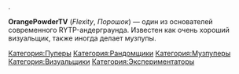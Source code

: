 {{Пупер
|title1=OrangePowderTV
|image1=[[Файл:OrangePowderTV.jpg]]
|имя_фамилия=Григорий Пластеев
|image2=
|сферы_творчества=RYTP, RYTPMV
|город=
|когда_начал=7 октября 2012
|канал=[https://www.youtube.com/user/OrangePowderTV OrangePowderTV], [https://www.youtube.com/channel/UC3-TIGkSodSotroWZcVI0iQ Fle], [https://www.youtube.com/channel/UCfw_3T_hQD8Sye2B8XC0G_g zaря (для музпупов)]
|соцсети=
}}.

'''OrangePowderTV''' (''Flexity'', ''Порошок'') — один из основателей современного RYTP-андерграунда. Известен как очень хороший визуальщик, также иногда делает музпупы. 

[[Категория:Пуперы]]
[[Категория:Рандомщики]]
[[Категория:Музпуперы]]
[[Категория:Визуальщики]]
[[Категория:Экспериментаторы]]